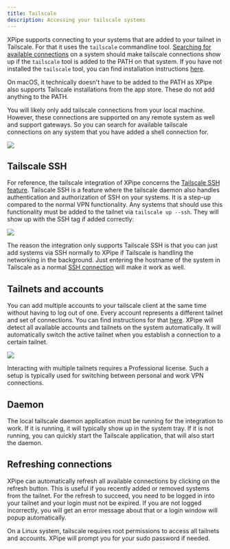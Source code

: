 ```yaml
---
title: Tailscale
description: Accessing your tailscale systems
---
```


XPipe supports connecting to your systems that are added to your tailnet in Tailscale. For that it uses the `tailscale` commandline tool. [Searching for available connections](/guide/connection-search) on a system should make tailscale connections show up if the `tailscale` tool is added to the PATH on that system. If you have not installed the `tailscale` tool, you can find installation instructions [here](https://tailscale.com/kb/1080/cli).

<Callout type="info">On macOS, it technically doesn't have to be added to the PATH as XPipe also supports Tailscale installations from the app store. These do not add anything to the PATH.</Callout>

You will likely only add tailscale connections from your local machine. However, these connections are supported on any remote system as well and support gateways. So you can search for available tailscale connections on any system that you have added a shell connection for.

![](/images/tailscale.png)

## Tailscale SSH

For reference, the tailscale integration of XPipe concerns the [Tailscale SSH feature](https://tailscale.com/kb/1193/tailscale-ssh). Tailscale SSH is a feature where the tailscale daemon also handles authentication and authorization of SSH on your systems. It is a step-up compared to the normal VPN functionality. Any systems that should use this functionality must be added to the tailnet via `tailscale up --ssh`. They will show up with the SSH tag if added correctly:

![](/images/tailscale-ssh.png)

The reason the integration only supports Tailscale SSH is that you can just add systems via SSH normally to XPipe if Tailscale is handling the networking in the background. Just entering the hostname of the system in Tailscale as a normal [SSH connection](/guide/ssh) will make it work as well.

## Tailnets and accounts

You can add multiple accounts to your tailscale client at the same time without having to log out of one. Every account represents a different tailnet and set of connections. You can find instructions for that [here](https://tailscale.com/kb/1225/fast-user-switching#adding-an-account-to-a-device). XPipe will detect all available accounts and tailnets on the system automatically. It will automatically switch the active tailnet when you establish a connection to a certain tailnet.

![](/images/tailscale-accounts.png)

<Callout type="info">Interacting with multiple tailnets requires a Professional license. Such a setup is typically used for switching between personal and work VPN connections.</Callout>

## Daemon

The local tailscale daemon application must be running for the integration to work. If it is running, it will typically show up in the system tray. If it is not running, you can quickly start the Tailscale application, that will also start the daemon.

## Refreshing connections

XPipe can automatically refresh all available connections by clicking on the refresh button. This is useful if you recently added or removed systems from the tailnet. For the refresh to succeed, you need to be logged in into your tailnet and your login must not be expired. If you are not logged incorrectly, you will get an error message about that or a login window will popup automatically.

<Callout type="info">On a Linux system, tailscale requires root permissions to access all tailnets and accounts. XPipe will prompt you for your sudo password if needed.</Callout>

